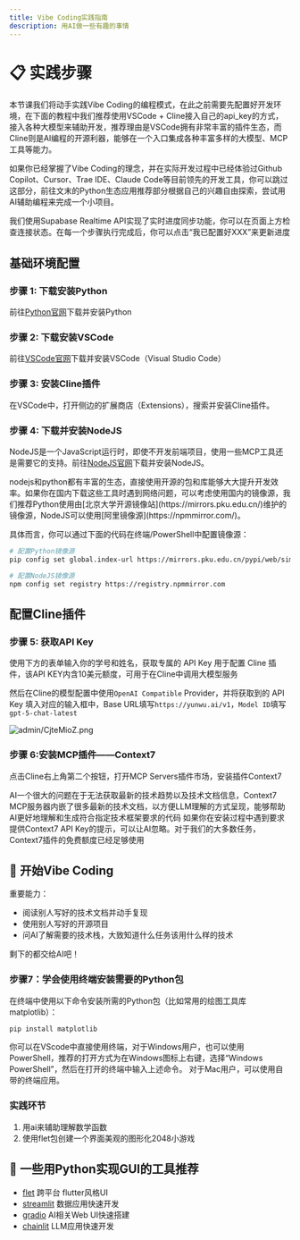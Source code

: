 ```yaml
---
title: Vibe Coding实践指南
description: 用AI做一些有趣的事情
---
```



# 📋 实践步骤

<div className="mb-6">
  <RealConnectionStatus />
</div>

本节课我们将动手实践Vibe Coding的编程模式，在此之前需要先配置好开发环境，在下面的教程中我们推荐使用VSCode + Cline接入自己的api_key的方式，接入各种大模型来辅助开发，推荐理由是VSCode拥有非常丰富的插件生态，而Cline则是AI编程的开源利器，能够在一个入口集成各种丰富多样的大模型、MCP工具等能力。

如果你已经掌握了Vibe Coding的理念，并在实际开发过程中已经体验过Github Copilot、Cursor、Trae IDE、Claude Code等目前领先的开发工具，你可以跳过这部分，前往文末的Python生态应用推荐部分根据自己的兴趣自由探索，尝试用AI辅助编程来完成一个小项目。

<Callout title="进度确认">
  我们使用Supabase Realtime API实现了实时进度同步功能，你可以在页面上方检查连接状态。在每一个步骤执行完成后，你可以点击“我已配置好XXX”来更新进度
</Callout>


## 基础环境配置

### 步骤 1: 下载安装Python

前往[Python官网](https://www.python.org/)下载并安装Python

<ProgressStepButton stepNumber={1} label="我已配置好Python！" />

### 步骤 2: 下载安装VSCode

前往[VSCode官网](https://code.visualstudio.com/)下载并安装VSCode（Visual Studio Code）

<ProgressStepButton stepNumber={2} label="我已配置好VSCode！" />

### 步骤 3: 安装Cline插件

在VSCode中，打开侧边的扩展商店（Extensions），搜索并安装Cline插件。

<ProgressStepButton stepNumber={3} label="我已安装好Cline插件！" />

### 步骤 4: 下载并安装NodeJS

NodeJS是一个JavaScript运行时，即使不开发前端项目，使用一些MCP工具还是需要它的支持。前往[NodeJS官网](https://nodejs.org/)下载并安装NodeJS。

<ProgressStepButton stepNumber={4} label="我已安装好NodeJS！" />

<Callout type="warning" title="加速国内下载">
  nodejs和python都有丰富的生态，直接使用开源的包和库能够大大提升开发效率。如果你在国内下载这些工具时遇到网络问题，可以考虑使用国内的镜像源，我们推荐Python使用由[北京大学开源镜像站](https://mirrors.pku.edu.cn/)维护的镜像源，NodeJS可以使用[阿里镜像源](https://npmmirror.com/)。

  具体而言，你可以通过下面的代码在终端/PowerShell中配置镜像源：

  ```bash
  # 配置Python镜像源
  pip config set global.index-url https://mirrors.pku.edu.cn/pypi/web/simple

  # 配置NodeJS镜像源
  npm config set registry https://registry.npmmirror.com
  ```
</Callout>

## 配置Cline插件

### 步骤 5: 获取API Key

使用下方的表单输入你的学号和姓名，获取专属的 API Key 用于配置 Cline 插件，该API KEY内含10美元额度，可用于在Cline中调用大模型服务

<ApiKeyFetcher />

然后在Cline的模型配置中使用`OpenAI Compatible` Provider，并将获取到的 API Key 填入对应的输入框中，Base URL填写`https://yunwu.ai/v1`，`Model ID`填写`gpt-5-chat-latest`

<img src="https://img-api.pku3d.com/ota/admin/CjteMioZ.png" alt="admin/CjteMioZ.png" className="md:w-1/2" />

<ProgressStepButton stepNumber={5} label="我已配置好API Key！" />

### 步骤 6:安装MCP插件——Context7

点击Cline右上角第二个按钮，打开MCP Servers插件市场，安装插件Context7

<Callout title="这是什么？">
  AI一个很大的问题在于无法获取最新的技术趋势以及技术文档信息，Context7 MCP服务器内嵌了很多最新的技术文档，以方便LLM理解的方式呈现，能够帮助AI更好地理解和生成符合指定技术框架要求的代码
</Callout>

<Callout type="warning" title="安装提示">
  如果你在安装过程中遇到要求提供Context7 API Key的提示，可以让AI忽略。对于我们的大多数任务，Context7插件的免费额度已经足够使用
</Callout>

<ProgressStepButton stepNumber={6} label="我已安装好Context7！" />

## 🚀 开始Vibe Coding

重要能力：

- 阅读别人写好的技术文档并动手复现
- 使用别人写好的开源项目
- 问AI了解需要的技术栈，大致知道什么任务该用什么样的技术

剩下的都交给AI吧！

### 步骤7：学会使用终端安装需要的Python包

在终端中使用以下命令安装所需的Python包（比如常用的绘图工具库matplotlib）：

```bash
pip install matplotlib
```

你可以在VScode中直接使用终端，对于Windows用户，也可以使用PowerShell，推荐的打开方式为在Windows图标上右键，选择“Windows PowerShell”，然后在打开的终端中输入上述命令。
对于Mac用户，可以使用自带的终端应用。

<ProgressStepButton stepNumber={7} label="我已学会安装Python包！" />

### 实践环节

1. 用ai来辅助理解数学函数
2. 使用flet包创建一个界面美观的图形化2048小游戏

## 🔧 一些用Python实现GUI的工具推荐

- [flet](https://flet.dev/) 跨平台 flutter风格UI
- [streamlit](https://streamlit.io/) 数据应用快速开发
- [gradio](https://gradio.app/) AI相关Web UI快速搭建
- [chainlit](https://chainlit.io/) LLM应用快速开发